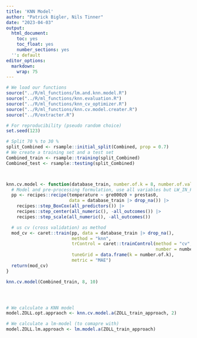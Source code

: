 ```yaml
---
title: 'KNN Model'
author: "Patrick Bigler, Nils Tinner"
date: "2023-04-03"
output:
  html_document:
    toc: yes
    toc_float: yes
    number_sections: yes
  '': default
editor_options:
  markdown:
    wrap: 75
---
```




```r
# We load our functions
source("../R/ml_functions/lm.and.knn.model.R")
source("../R/ml_functions/knn.evaluation.R")
source("../R/ml_functions/knn_cv_optimizer.R")
source("../R/ml_functions/knn.cv.model.creater.R")
source("../R/extracter.R")

# For reproducibility (pseudo random choice)
set.seed(123)  

# Split 70 % to 30 % 
split_Combined <- rsample::initial_split(Combined, prop = 0.7)
# We create a training set and a test set
Combined_train <- rsample::training(split_Combined)
Combined_test <- rsample::testing(split_Combined)



knn.cv.model <- function(database_train, number.of.k = 8, number.of.validation = 10){
  # Model and pre-processing formulation, use all variables but LW_IN_F
  pp <- recipes::recipe(temperature ~ gre000z0 + prestas0,
                        data = database_train |> drop_na()) |>
    recipes::step_BoxCox(all_predictors()) |>
    recipes::step_center(all_numeric(), -all_outcomes()) |>
    recipes::step_scale(all_numeric(), -all_outcomes())

  # us cv (cross validation) as method
  mod_cv <- caret::train(pp, data = database_train |> drop_na(),
                         method = "knn",
                         trControl = caret::trainControl(method = "cv",
                                                         number = number.of.validation),
                         tuneGrid = data.frame(k = number.of.k),
                         metric = "MAE")
  return(mod_cv)
}

knn.cv.model(Combined_train, 8, 10)




# We calculate a KNN model
model.ZOLL.opt.appraoch <- knn.cv.model.a(ZOLL_train_approach, 2)

# We calculate a lm-model (to comapre with)
model.ZOLL.lm.approach <- lm.model.a(ZOLL_train_approach)
```

